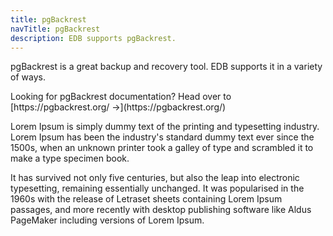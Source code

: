 ```yaml
---
title: pgBackrest
navTitle: pgBackrest
description: EDB supports pgBackrest.
---
```


pgBackrest is a great backup and recovery tool. EDB supports it in a variety of ways.

<Attention>
    Looking for pgBackrest documentation? Head over to [https://pgbackrest.org/ &rarr;](https://pgbackrest.org/)
</Attention>

Lorem Ipsum is simply dummy text of the printing and typesetting industry. Lorem Ipsum has been the industry's standard dummy text ever since the 1500s, when an unknown printer took a galley of type and scrambled it to make a type specimen book. 

It has survived not only five centuries, but also the leap into electronic typesetting, remaining essentially unchanged. It was popularised in the 1960s with the release of Letraset sheets containing Lorem Ipsum passages, and more recently with desktop publishing software like Aldus PageMaker including versions of Lorem Ipsum.